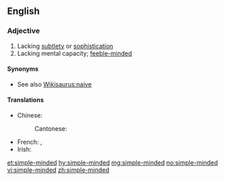 {{also|simpleminded}}
==English==

===Adjective===
{{en-adj|head=[[simple]]-[[minded]]}}

# Lacking [[subtlety]] or [[sophistication]]
# Lacking mental capacity; [[feeble-minded]]

====Synonyms====
* See also [[Wikisaurus:naive]]

====Translations====
{{trans-top|Lacking mental capacity}}
* Chinese:
*: Cantonese: {{t|yue|頭腦簡單|sc=Hani}}
{{trans-mid}}
* French: {{t+|fr|simple d'esprit}}, {{t+|fr|simplet}}
* Irish: {{t|ga|aertha}}
{{trans-bottom}}

[[et:simple-minded]]
[[hy:simple-minded]]
[[mg:simple-minded]]
[[no:simple-minded]]
[[vi:simple-minded]]
[[zh:simple-minded]]